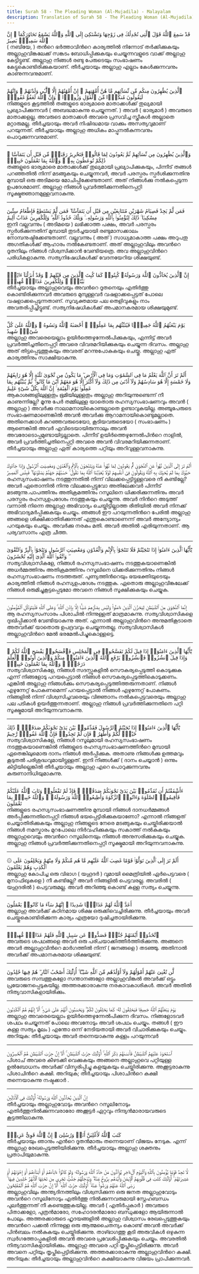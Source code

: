 ```yaml
---
title: Surah 58 - The Pleading Woman (Al-Mujadila) - Malayalam
description: Translation of Surah 58 - The Pleading Woman (Al-Mujadila) in Malayalam
---
```





<Aside type="quran" title="1">
قَدْ سَمِعَ ٱللَّهُ قَوْلَ ٱلَّتِى تُجَٰدِلُكَ فِى زَوْجِهَا وَتَشْتَكِىٓ إِلَى ٱللَّهِ وَٱللَّهُ يَسْمَعُ تَحَاوُرَكُمَآ ۚ إِنَّ ٱللَّهَ سَمِيعٌۢ بَصِيرٌ
</Aside>

<Aside type="reference" title="1">
( നബിയേ, ) തന്‍റെ ഭര്‍ത്താവിന്‍റെ കാര്യത്തില്‍ നിന്നോട്‌ തര്‍ക്കിക്കുകയും അല്ലാഹുവിങ്കലേക്ക്‌ സങ്കടം ബോധിപ്പിക്കുകയും ചെയ്യുന്നവളുടെ വാക്ക്‌ അല്ലാഹു കേട്ടിട്ടുണ്ട്‌. അല്ലാഹു നിങ്ങള്‍ രണ്ടു പേരുടെയും സംഭാഷണം കേട്ടുകൊണ്ടിരിക്കുകയാണ്‌. തീര്‍ച്ചയായും അല്ലാഹു എല്ലാം കേള്‍ക്കുന്നവനും കാണുന്നവനുമാണ്‌.
</Aside>

---

<Aside type="quran" title="2">
ٱلَّذِينَ يُظَٰهِرُونَ مِنكُم مِّن نِّسَآئِهِم مَّا هُنَّ أُمَّهَٰتِهِمْ ۖ إِنْ أُمَّهَٰتُهُمْ إِلَّا ٱلَّٰٓـِٔى وَلَدْنَهُمْ ۚ وَإِنَّهُمْ لَيَقُولُونَ مُنكَرًۭا مِّنَ ٱلْقَوْلِ وَزُورًۭا ۚ وَإِنَّ ٱللَّهَ لَعَفُوٌّ غَفُورٌۭ
</Aside>

<Aside type="reference" title="2">
നിങ്ങളുടെ കൂട്ടത്തില്‍ തങ്ങളുടെ ഭാര്യമാരെ മാതാക്കള്‍ക്ക്‌ തുല്യമായി പ്രഖ്യാപിക്കുന്നവര്‍ ( അബദ്ധമാകുന്നു ചെയ്യുന്നത്‌. ) അവര്‍ ( ഭാര്യമാര്‍ ) അവരുടെ മാതാക്കളല്ല. അവരുടെ മാതാക്കള്‍ അവരെ പ്രസവിച്ച സ്ത്രീകള്‍ അല്ലാതെ മറ്റാരുമല്ല. തീര്‍ച്ചയായും അവര്‍ നിഷിദ്ധമായ വാക്കും അസത്യവുമാണ്‌ പറയുന്നത്‌. തീര്‍ച്ചയായും അല്ലാഹു അധികം മാപ്പുനല്‍കുന്നവനും പൊറുക്കുന്നവനുമാണ്‌.
</Aside>

---

<Aside type="quran" title="3">
وَٱلَّذِينَ يُظَٰهِرُونَ مِن نِّسَآئِهِمْ ثُمَّ يَعُودُونَ لِمَا قَالُوا۟ فَتَحْرِيرُ رَقَبَةٍۢ مِّن قَبْلِ أَن يَتَمَآسَّا ۚ ذَٰلِكُمْ تُوعَظُونَ بِهِۦ ۚ وَٱللَّهُ بِمَا تَعْمَلُونَ خَبِيرٌۭ
</Aside>

<Aside type="reference" title="3">
തങ്ങളുടെ ഭാര്യമാരെ മാതാക്കള്‍ക്ക്‌ തുല്യമായി പ്രഖ്യാപിക്കുകയും, പിന്നീട്‌ തങ്ങള്‍ പറഞ്ഞതില്‍ നിന്ന്‌ മടങ്ങുകയും ചെയ്യുന്നവര്‍, അവര്‍ പരസ്പരം സ്പര്‍ശിക്കുന്നതിനു മുമ്പായി ഒരു അടിമയെ മോചിപ്പിക്കേണ്ടതാണ്‌. അത്‌ നിങ്ങള്‍ക്കു നല്‍കപ്പെടുന്ന ഉപദേശമാണ്‌. അല്ലാഹു നിങ്ങള്‍ പ്രവര്‍ത്തിക്കുന്നതിനെപ്പറ്റി സൂക്ഷ്മജ്ഞാനമുള്ളവനാകുന്നു.
</Aside>

---

<Aside type="quran" title="4">
فَمَن لَّمْ يَجِدْ فَصِيَامُ شَهْرَيْنِ مُتَتَابِعَيْنِ مِن قَبْلِ أَن يَتَمَآسَّا ۖ فَمَن لَّمْ يَسْتَطِعْ فَإِطْعَامُ سِتِّينَ مِسْكِينًۭا ۚ ذَٰلِكَ لِتُؤْمِنُوا۟ بِٱللَّهِ وَرَسُولِهِۦ ۚ وَتِلْكَ حُدُودُ ٱللَّهِ ۗ وَلِلْكَٰفِرِينَ عَذَابٌ أَلِيمٌ
</Aside>

<Aside type="reference" title="4">
ഇനി വല്ലവന്നും ( അടിമയെ ) ലഭിക്കാത്ത പക്ഷം, അവര്‍ പരസ്പരം സ്പര്‍ശിക്കുന്നതിന്‌ മുമ്പായി തുടര്‍ച്ചയായി രണ്ടുമാസക്കാലം നോമ്പനുഷ്ഠിക്കേണ്ടതാണ്‌. വല്ലവന്നും ( അത്‌ ) സാധ്യമാകാത്ത പക്ഷം അറുപതു അഗതികള്‍ക്ക്‌ ആഹാരം നല്‍കേണ്ടതാണ്‌. അത്‌ അല്ലാഹുവിലും അവന്‍റെ ദൂതനിലും നിങ്ങള്‍ വിശ്വസിക്കാന്‍ വേണ്ടിയത്രെ. അവ അല്ലാഹുവിന്‍റെ പരിധികളാകുന്നു. സത്യനിഷേധികള്‍ക്ക്‌ വേദനയേറിയ ശിക്ഷയുണ്ട്‌.
</Aside>

---

<Aside type="quran" title="5">
إِنَّ ٱلَّذِينَ يُحَآدُّونَ ٱللَّهَ وَرَسُولَهُۥ كُبِتُوا۟ كَمَا كُبِتَ ٱلَّذِينَ مِن قَبْلِهِمْ ۚ وَقَدْ أَنزَلْنَآ ءَايَٰتٍۭ بَيِّنَٰتٍۢ ۚ وَلِلْكَٰفِرِينَ عَذَابٌۭ مُّهِينٌۭ
</Aside>

<Aside type="reference" title="5">
തീര്‍ച്ചയായും അല്ലാഹുവെയും അവന്‍റെ ദൂതനെയും എതിര്‍ത്തു കൊണ്ടിരിക്കുന്നവര്‍ അവരുടെ മുമ്പുള്ളവര്‍ വഷളാക്കപ്പെട്ടത്‌ പോലെ വഷളാക്കപ്പെടുന്നതാണ്‌. സുവ്യക്തമായ പല തെളിവുകളും നാം അവതരിപ്പിച്ചിട്ടുണ്ട്‌. സത്യനിഷേധികള്‍ക്ക്‌ അപമാനകരമായ ശിക്ഷയുമുണ്ട്‌.
</Aside>

---

<Aside type="quran" title="6">
يَوْمَ يَبْعَثُهُمُ ٱللَّهُ جَمِيعًۭا فَيُنَبِّئُهُم بِمَا عَمِلُوٓا۟ ۚ أَحْصَىٰهُ ٱللَّهُ وَنَسُوهُ ۚ وَٱللَّهُ عَلَىٰ كُلِّ شَىْءٍۢ شَهِيدٌ
</Aside>

<Aside type="reference" title="6">
അല്ലാഹു അവരെയെല്ലാം ഉയിര്‍ത്തെഴുന്നേല്‍പിക്കുകയും, എന്നിട്ട്‌ അവര്‍ പ്രവര്‍ത്തിച്ചതിനെപ്പറ്റി അവരെ വിവരമറിയിക്കുകയും ചെയ്യുന്ന ദിവസം. അല്ലാഹു അത്‌ തിട്ടപ്പെടുത്തുകയും അവരത്‌ മറന്നുപോകുകയും ചെയ്തു. അല്ലാഹു ഏത്‌ കാര്യത്തിനും സാക്ഷിയാകുന്നു.
</Aside>

---

<Aside type="quran" title="7">
أَلَمْ تَرَ أَنَّ ٱللَّهَ يَعْلَمُ مَا فِى ٱلسَّمَٰوَٰتِ وَمَا فِى ٱلْأَرْضِ ۖ مَا يَكُونُ مِن نَّجْوَىٰ ثَلَٰثَةٍ إِلَّا هُوَ رَابِعُهُمْ وَلَا خَمْسَةٍ إِلَّا هُوَ سَادِسُهُمْ وَلَآ أَدْنَىٰ مِن ذَٰلِكَ وَلَآ أَكْثَرَ إِلَّا هُوَ مَعَهُمْ أَيْنَ مَا كَانُوا۟ ۖ ثُمَّ يُنَبِّئُهُم بِمَا عَمِلُوا۟ يَوْمَ ٱلْقِيَٰمَةِ ۚ إِنَّ ٱللَّهَ بِكُلِّ شَىْءٍ عَلِيمٌ
</Aside>

<Aside type="reference" title="7">
ആകാശങ്ങളിലുള്ളതും ഭൂമിയിലുള്ളതും അല്ലാഹു അറിയുന്നുണ്ടെന്ന്‌ നീ കാണുന്നില്ലേ? മൂന്നു പേര്‍ തമ്മിലുള്ള യാതൊരു രഹസ്യസംഭാഷണവും അവന്‍ ( അല്ലാഹു ) അവര്‍ക്കു നാലാമനായികൊണ്ടല്ലാതെ ഉണ്ടാവുകയില്ല. അഞ്ചുപേരുടെ സംഭാഷണമാണെങ്കില്‍ അവന്‍ അവര്‍ക്കു ആറാമനായികൊണ്ടുമല്ലാതെ. അതിനെക്കാള്‍ കുറഞ്ഞവരുടെയോ, കൂടിയവരുടെയോ ( സംഭാഷണം ) ആണെങ്കില്‍ അവര്‍ എവിടെയായിരുന്നാലും അവന്‍ അവരോടൊപ്പമുണ്ടായിട്ടല്ലാതെ. പിന്നീട്‌ ഉയിര്‍ത്തെഴുന്നേല്‍പിന്‍റെ നാളില്‍, അവര്‍ പ്രവര്‍ത്തിച്ചതിനെപ്പറ്റി അവരെ അവന്‍ വിവരമറിയിക്കുന്നതാണ്‌. തീര്‍ച്ചയായും അല്ലാഹു ഏത്‌ കാര്യത്തെ പറ്റിയും അറിവുള്ളവനാകുന്നു.
</Aside>

---

<Aside type="quran" title="8">
أَلَمْ تَرَ إِلَى ٱلَّذِينَ نُهُوا۟ عَنِ ٱلنَّجْوَىٰ ثُمَّ يَعُودُونَ لِمَا نُهُوا۟ عَنْهُ وَيَتَنَٰجَوْنَ بِٱلْإِثْمِ وَٱلْعُدْوَٰنِ وَمَعْصِيَتِ ٱلرَّسُولِ وَإِذَا جَآءُوكَ حَيَّوْكَ بِمَا لَمْ يُحَيِّكَ بِهِ ٱللَّهُ وَيَقُولُونَ فِىٓ أَنفُسِهِمْ لَوْلَا يُعَذِّبُنَا ٱللَّهُ بِمَا نَقُولُ ۚ حَسْبُهُمْ جَهَنَّمُ يَصْلَوْنَهَا ۖ فَبِئْسَ ٱلْمَصِيرُ
</Aside>

<Aside type="reference" title="8">
രഹസ്യസംഭാഷണം നടത്തുന്നതില്‍ നിന്ന്‌ വിലക്കപ്പെട്ടിട്ടുള്ളവരെ നീ കണ്ടില്ലേ? അവര്‍ ഏതൊന്നില്‍ നിന്നു വിലക്കപ്പെട്ടുവോ അതിലേക്കവര്‍ പിന്നീട്‌ മടങ്ങുന്നു.പാപത്തിനും അതിക്രമത്തിനും റസൂലിനെ ധിക്കരിക്കുന്നതിനും അവര്‍ പരസ്പരം രഹസ്യഉപദേശം നടത്തുകയും ചെയ്യുന്നു. അവര്‍ നിന്‍റെ അടുത്ത്‌ വന്നാല്‍ നിന്നെ അല്ലാഹു അഭിവാദ്യം ചെയ്തിട്ടില്ലാത്ത രീതിയില്‍ അവര്‍ നിനക്ക്‌ അഭിവാദ്യമര്‍പ്പിക്കുകയും ചെയ്യും. ഞങ്ങള്‍ ഈ പറയുന്നതിന്‍റെ പേരില്‍ അല്ലാഹു ഞങ്ങളെ ശിക്ഷിക്കാതിരിക്കുന്നത്‌ എന്തുകൊണ്ടാണെന്ന്‌ അവര്‍ അന്യോന്യം പറയുകയും ചെയ്യും. അവര്‍ക്കു നരകം മതി. അവര്‍ അതില്‍ എരിയുന്നതാണ്‌. ആ പര്യവസാനം എത്ര ചീത്ത.
</Aside>

---

<Aside type="quran" title="9">
يَٰٓأَيُّهَا ٱلَّذِينَ ءَامَنُوٓا۟ إِذَا تَنَٰجَيْتُمْ فَلَا تَتَنَٰجَوْا۟ بِٱلْإِثْمِ وَٱلْعُدْوَٰنِ وَمَعْصِيَتِ ٱلرَّسُولِ وَتَنَٰجَوْا۟ بِٱلْبِرِّ وَٱلتَّقْوَىٰ ۖ وَٱتَّقُوا۟ ٱللَّهَ ٱلَّذِىٓ إِلَيْهِ تُحْشَرُونَ
</Aside>

<Aside type="reference" title="9">
സത്യവിശ്വാസികളേ, നിങ്ങള്‍ രഹസ്യസംഭാഷണം നടത്തുകയാണെങ്കില്‍ അധര്‍മ്മത്തിനും അതിക്രമത്തിനും റസൂലിനെ ധിക്കരിക്കുന്നതിനും നിങ്ങള്‍ രഹസ്യസംഭാഷണം നടത്തരുത്‌. പുണ്യത്തിന്‍റെയും ഭയഭക്തിയുടെയും കാര്യത്തില്‍ നിങ്ങള്‍ രഹസ്യഉപദേശം നടത്തുക. ഏതൊരു അല്ലാഹുവിങ്കലേക്ക്‌ നിങ്ങള്‍ ഒരുമിച്ചുകൂട്ടപ്പെടുമോ അവനെ നിങ്ങള്‍ സൂക്ഷിക്കുകയും ചെയ്യുക.
</Aside>

---

<Aside type="quran" title="10">
إِنَّمَا ٱلنَّجْوَىٰ مِنَ ٱلشَّيْطَٰنِ لِيَحْزُنَ ٱلَّذِينَ ءَامَنُوا۟ وَلَيْسَ بِضَآرِّهِمْ شَيْـًٔا إِلَّا بِإِذْنِ ٱللَّهِ ۚ وَعَلَى ٱللَّهِ فَلْيَتَوَكَّلِ ٱلْمُؤْمِنُونَ
</Aside>

<Aside type="reference" title="10">
ആ രഹസ്യസംസാരം പിശാചില്‍ നിന്നുള്ളത്‌ മാത്രമാകുന്നു. സത്യവിശ്വാസികളെ ദുഃഖിപ്പിക്കാന്‍ വേണ്ടിയാകുന്നു അത്‌. എന്നാല്‍ അല്ലാഹുവിന്‍റെ അനുമതികൂടാതെ അതവര്‍ക്ക്‌ യാതൊരു ഉപദ്രവവും ചെയ്യുന്നതല്ല. സത്യവിശ്വാസികള്‍ അല്ലാഹുവിന്‍റെ മേല്‍ ഭരമേല്‍പിച്ചുകൊള്ളട്ടെ.
</Aside>

---

<Aside type="quran" title="11">
يَٰٓأَيُّهَا ٱلَّذِينَ ءَامَنُوٓا۟ إِذَا قِيلَ لَكُمْ تَفَسَّحُوا۟ فِى ٱلْمَجَٰلِسِ فَٱفْسَحُوا۟ يَفْسَحِ ٱللَّهُ لَكُمْ ۖ وَإِذَا قِيلَ ٱنشُزُوا۟ فَٱنشُزُوا۟ يَرْفَعِ ٱللَّهُ ٱلَّذِينَ ءَامَنُوا۟ مِنكُمْ وَٱلَّذِينَ أُوتُوا۟ ٱلْعِلْمَ دَرَجَٰتٍۢ ۚ وَٱللَّهُ بِمَا تَعْمَلُونَ خَبِيرٌۭ
</Aside>

<Aside type="reference" title="11">
സത്യവിശ്വാസികളേ, നിങ്ങള്‍ സദസ്സുകളില്‍ സൌകര്യപ്പെടുത്തി കൊടുക്കുക എന്ന്‌ നിങ്ങളോടു പറയപ്പെട്ടാല്‍ നിങ്ങള്‍ സൌകര്യപ്പെടുത്തികൊടുക്കണം. എങ്കില്‍ അല്ലാഹു നിങ്ങള്‍ക്കും സൌകര്യപ്പെടുത്തിത്തരുന്നതാണ്‌. നിങ്ങള്‍ എഴുന്നേറ്റ്‌ പോകണമെന്ന്‌ പറയപ്പെട്ടാല്‍ നിങ്ങള്‍ എഴുന്നേറ്റ്‌ പോകണം. നിങ്ങളില്‍ നിന്ന്‌ വിശ്വസിച്ചവരെയും വിജ്ഞാനം നല്‍കപ്പെട്ടവരെയും അല്ലാഹു പല പടികള്‍ ഉയര്‍ത്തുന്നതാണ്‌. അല്ലാഹു നിങ്ങള്‍ പ്രവര്‍ത്തിക്കുന്നതിനെ പറ്റി സൂക്ഷ്മമായി അറിയുന്നവനാകുന്നു.
</Aside>

---

<Aside type="quran" title="12">
يَٰٓأَيُّهَا ٱلَّذِينَ ءَامَنُوٓا۟ إِذَا نَٰجَيْتُمُ ٱلرَّسُولَ فَقَدِّمُوا۟ بَيْنَ يَدَىْ نَجْوَىٰكُمْ صَدَقَةًۭ ۚ ذَٰلِكَ خَيْرٌۭ لَّكُمْ وَأَطْهَرُ ۚ فَإِن لَّمْ تَجِدُوا۟ فَإِنَّ ٱللَّهَ غَفُورٌۭ رَّحِيمٌ
</Aside>

<Aside type="reference" title="12">
സത്യവിശ്വാസികളേ, നിങ്ങള്‍ റസൂലുമായി രഹസ്യസംഭാഷണം നടത്തുകയാണെങ്കില്‍ നിങ്ങളുടെ രഹസ്യസംഭാഷണത്തിന്‍റെ മുമ്പായി ഏതെങ്കിലുമൊരു ദാനം നിങ്ങള്‍ അര്‍പ്പിക്കുക. അതാണു നിങ്ങള്‍ക്കു ഉത്തമവും കൂടുതല്‍ പരിശുദ്ധവുമായിട്ടുള്ളത്‌. ഇനി നിങ്ങള്‍ക്ക്‌ ( ദാനം ചെയ്യാന്‍ ) ഒന്നും കിട്ടിയില്ലെങ്കില്‍ തീര്‍ച്ചയായും അല്ലാഹു എറെ പൊറുക്കുന്നവനും കരുണാനിധിയുമാകുന്നു.
</Aside>

---

<Aside type="quran" title="13">
ءَأَشْفَقْتُمْ أَن تُقَدِّمُوا۟ بَيْنَ يَدَىْ نَجْوَىٰكُمْ صَدَقَٰتٍۢ ۚ فَإِذْ لَمْ تَفْعَلُوا۟ وَتَابَ ٱللَّهُ عَلَيْكُمْ فَأَقِيمُوا۟ ٱلصَّلَوٰةَ وَءَاتُوا۟ ٱلزَّكَوٰةَ وَأَطِيعُوا۟ ٱللَّهَ وَرَسُولَهُۥ ۚ وَٱللَّهُ خَبِيرٌۢ بِمَا تَعْمَلُونَ
</Aside>

<Aside type="reference" title="13">
നിങ്ങളുടെ രഹസ്യസംഭാഷണത്തിനു മുമ്പായി നിങ്ങള്‍ ദാനധര്‍മ്മങ്ങള്‍ അര്‍പ്പിക്കുന്നതിനെപ്പറ്റി നിങ്ങള്‍ ഭയപ്പെട്ടിരിക്കുകയാണോ? എന്നാല്‍ നിങ്ങളത്‌ ചെയ്യാതിരിക്കുകയും അല്ലാഹു നിങ്ങളുടെ നേരെ മടങ്ങുകയും ചെയ്തിരിക്കയാല്‍ നിങ്ങള്‍ നമസ്കാരം മുറപോലെ നിര്‍വഹിക്കുകയും സകാത്ത്‌ നല്‍കുകയും അല്ലാഹുവെയും അവന്‍റെ റസൂലിനെയും നിങ്ങള്‍ അനുസരിക്കുകയും ചെയ്യുക. അല്ലാഹു നിങ്ങള്‍ പ്രവര്‍ത്തിക്കുന്നതിനെപ്പറ്റി സൂക്ഷ്മമായി അറിയുന്നവനാകുന്നു.
</Aside>

---

<Aside type="quran" title="14">
۞ أَلَمْ تَرَ إِلَى ٱلَّذِينَ تَوَلَّوْا۟ قَوْمًا غَضِبَ ٱللَّهُ عَلَيْهِم مَّا هُم مِّنكُمْ وَلَا مِنْهُمْ وَيَحْلِفُونَ عَلَى ٱلْكَذِبِ وَهُمْ يَعْلَمُونَ
</Aside>

<Aside type="reference" title="14">
അല്ലാഹു കോപിച്ച ഒരു വിഭാഗ ( യഹൂദര്‍ ) വുമായി മൈത്രിയില്‍ ഏര്‍പെട്ടവരെ ( മുനാഫിഖുകളെ ) നീ കണ്ടില്ലേ? അവര്‍ നിങ്ങളില്‍ പെട്ടവരല്ല. അവരില്‍ ( യഹൂദരില്‍ ) പെട്ടവരുമല്ല. അവര്‍ അറിഞ്ഞു കൊണ്ട്‌ കള്ള സത്യം ചെയ്യുന്നു.
</Aside>

---

<Aside type="quran" title="15">
أَعَدَّ ٱللَّهُ لَهُمْ عَذَابًۭا شَدِيدًا ۖ إِنَّهُمْ سَآءَ مَا كَانُوا۟ يَعْمَلُونَ
</Aside>

<Aside type="reference" title="15">
അല്ലാഹു അവര്‍ക്ക്‌ കഠിനമായ ശിക്ഷ ഒരുക്കിവെച്ചിരിക്കുന്നു. തീര്‍ച്ചയായും അവര്‍ ചെയ്തുകൊണ്ടിരിക്കുന്ന കാര്യം എത്രയോ ദുഷിച്ചതായിരിക്കുന്നു.
</Aside>

---

<Aside type="quran" title="16">
ٱتَّخَذُوٓا۟ أَيْمَٰنَهُمْ جُنَّةًۭ فَصَدُّوا۟ عَن سَبِيلِ ٱللَّهِ فَلَهُمْ عَذَابٌۭ مُّهِينٌۭ
</Aside>

<Aside type="reference" title="16">
അവരുടെ ശപഥങ്ങളെ അവര്‍ ഒരു പരിചയാക്കിത്തീര്‍ത്തിരിക്കുന്നു. അങ്ങനെ അവര്‍ അല്ലാഹുവിന്‍റെ മാര്‍ഗത്തില്‍ നിന്ന്‌ ( ജനങ്ങളെ ) തടഞ്ഞു. അതിനാല്‍ അവര്‍ക്ക്‌ അപമാനകരമായ ശിക്ഷയുണ്ട്‌.
</Aside>

---

<Aside type="quran" title="17">
لَّن تُغْنِىَ عَنْهُمْ أَمْوَٰلُهُمْ وَلَآ أَوْلَٰدُهُم مِّنَ ٱللَّهِ شَيْـًٔا ۚ أُو۟لَٰٓئِكَ أَصْحَٰبُ ٱلنَّارِ ۖ هُمْ فِيهَا خَٰلِدُونَ
</Aside>

<Aside type="reference" title="17">
അവരുടെ സമ്പത്തുകളോ സന്താനങ്ങളോ അല്ലാഹുവിങ്കല്‍ അവര്‍ക്ക്‌ ഒട്ടും പ്രയോജനപ്പെടുകയില്ല. അത്തരക്കാരാകുന്നു നരകാവകാശികള്‍. അവര്‍ അതില്‍ നിത്യവാസികളായിരിക്കും.
</Aside>

---

<Aside type="quran" title="18">
يَوْمَ يَبْعَثُهُمُ ٱللَّهُ جَمِيعًۭا فَيَحْلِفُونَ لَهُۥ كَمَا يَحْلِفُونَ لَكُمْ ۖ وَيَحْسَبُونَ أَنَّهُمْ عَلَىٰ شَىْءٍ ۚ أَلَآ إِنَّهُمْ هُمُ ٱلْكَٰذِبُونَ
</Aside>

<Aside type="reference" title="18">
അല്ലാഹു അവരെയെല്ലാം ഉയിര്‍ത്തെഴുന്നേല്‍പിക്കുന്ന ദിവസം. നിങ്ങളോടവര്‍ ശപഥം ചെയ്യുന്നത്‌ പോലെ അവനോടും അവര്‍ ശപഥം ചെയ്യും. തങ്ങള്‍ ( ഈ കള്ള സത്യം മൂലം ) എന്തോ ഒന്ന്‌ നേടിയതായി അവര്‍ വിചാരിക്കുകയും ചെയ്യും. അറിയുക: തീര്‍ച്ചയായും അവര്‍ തന്നെയാകുന്നു കള്ളം പറയുന്നവര്‍
</Aside>

---

<Aside type="quran" title="19">
ٱسْتَحْوَذَ عَلَيْهِمُ ٱلشَّيْطَٰنُ فَأَنسَىٰهُمْ ذِكْرَ ٱللَّهِ ۚ أُو۟لَٰٓئِكَ حِزْبُ ٱلشَّيْطَٰنِ ۚ أَلَآ إِنَّ حِزْبَ ٱلشَّيْطَٰنِ هُمُ ٱلْخَٰسِرُونَ
</Aside>

<Aside type="reference" title="19">
പിശാച്‌ അവരെ കീഴടക്കി വെക്കുകയും അങ്ങനെ അല്ലാഹുവെ പറ്റിയുള്ള ഉല്‍ബോധനം അവര്‍ക്ക്‌ വിസ്മരിപ്പിച്ചു കളയുകയും ചെയ്തിരിക്കുന്നു. അക്കൂട്ടരാകുന്നു പിശാചിന്‍റെ കക്ഷി. അറിയുക; തീര്‍ച്ചയായും പിശാചിന്‍റെ കക്ഷി തന്നെയാകുന്നു നഷ്ടക്കാര്‍ .
</Aside>

---

<Aside type="quran" title="20">
إِنَّ ٱلَّذِينَ يُحَآدُّونَ ٱللَّهَ وَرَسُولَهُۥٓ أُو۟لَٰٓئِكَ فِى ٱلْأَذَلِّينَ
</Aside>

<Aside type="reference" title="20">
തീര്‍ച്ചയായും അല്ലാഹുവോടും അവന്‍റെ റസൂലിനോടും എതിര്‍ത്തുനില്‍ക്കുന്നവരാരോ അക്കൂട്ടര്‍ ഏറ്റവും നിന്ദ്യന്‍മാരായവരുടെ കൂട്ടത്തിലാകുന്നു.
</Aside>

---

<Aside type="quran" title="21">
كَتَبَ ٱللَّهُ لَأَغْلِبَنَّ أَنَا۠ وَرُسُلِىٓ ۚ إِنَّ ٱللَّهَ قَوِىٌّ عَزِيزٌۭ
</Aside>

<Aside type="reference" title="21">
തീര്‍ച്ചയായും ഞാനും എന്‍റെ ദൂതന്‍മാരും തന്നെയാണ്‌ വിജയം നേടുക. എന്ന്‌ അല്ലാഹു രേഖപ്പെടുത്തിയിരിക്കുന്നു. തീര്‍ച്ചയായും അല്ലാഹു ശക്തനും പ്രതാപിയുമാകുന്നു.
</Aside>

---

<Aside type="quran" title="22">
لَّا تَجِدُ قَوْمًۭا يُؤْمِنُونَ بِٱللَّهِ وَٱلْيَوْمِ ٱلْءَاخِرِ يُوَآدُّونَ مَنْ حَآدَّ ٱللَّهَ وَرَسُولَهُۥ وَلَوْ كَانُوٓا۟ ءَابَآءَهُمْ أَوْ أَبْنَآءَهُمْ أَوْ إِخْوَٰنَهُمْ أَوْ عَشِيرَتَهُمْ ۚ أُو۟لَٰٓئِكَ كَتَبَ فِى قُلُوبِهِمُ ٱلْإِيمَٰنَ وَأَيَّدَهُم بِرُوحٍۢ مِّنْهُ ۖ وَيُدْخِلُهُمْ جَنَّٰتٍۢ تَجْرِى مِن تَحْتِهَا ٱلْأَنْهَٰرُ خَٰلِدِينَ فِيهَا ۚ رَضِىَ ٱللَّهُ عَنْهُمْ وَرَضُوا۟ عَنْهُ ۚ أُو۟لَٰٓئِكَ حِزْبُ ٱللَّهِ ۚ أَلَآ إِنَّ حِزْبَ ٱللَّهِ هُمُ ٱلْمُفْلِحُونَ
</Aside>

<Aside type="reference" title="22">
അല്ലാഹുവിലും അന്ത്യദിനത്തിലും വിശ്വസിക്കുന്ന ഒരു ജനത അല്ലാഹുവോടും അവന്‍റെ റസൂലിനോടും എതിര്‍ത്തു നില്‍ക്കുന്നവരുമായി സ്നേഹബന്ധം പുലര്‍ത്തുന്നത്‌ നീ കണ്ടെത്തുകയില്ല. അവര്‍ ( എതിര്‍പ്പുകാര്‍ ) അവരുടെ പിതാക്കളോ, പുത്രന്‍മാരോ, സഹോദരന്‍മാരോ ബന്ധുക്കളോ ആയിരുന്നാല്‍ പോലും. അത്തരക്കാരുടെ ഹൃദയങ്ങളില്‍ അല്ലാഹു വിശ്വാസം രേഖപ്പെടുത്തുകയും അവന്‍റെ പക്കല്‍ നിന്നുള്ള ഒരു ആത്മചൈതന്യം കൊണ്ട്‌ അവന്‍ അവര്‍ക്ക്‌ പിന്‍ബലം നല്‍കുകയും ചെയ്തിരിക്കുന്നു. താഴ്ഭാഗത്തു കൂടി അരുവികള്‍ ഒഴുകുന്ന സ്വര്‍ഗത്തോപ്പുകളില്‍ അവന്‍ അവരെ പ്രവേശിപ്പിക്കുകയും ചെയ്യും. അവരതില്‍ നിത്യവാസികളായിരിക്കും. അല്ലാഹു അവരെ പറ്റി തൃപ്തിപ്പെട്ടിരിക്കുന്നു. അവര്‍ അവനെ പറ്റിയും തൃപ്തിപ്പെട്ടിരിക്കുന്നു. അത്തരക്കാരാകുന്നു അല്ലാഹുവിന്‍റെ കക്ഷി. അറിയുക: തീര്‍ച്ചയായും അല്ലാഹുവിന്‍റെ കക്ഷിയാകുന്നു വിജയം പ്രാപിക്കുന്നവര്‍.
</Aside>

---
